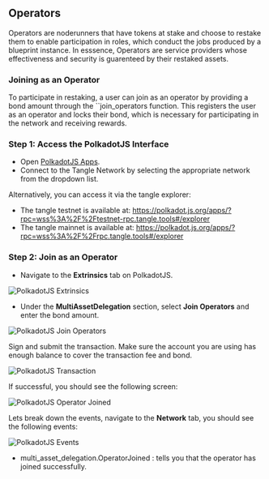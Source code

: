 ## Operators

Operators are noderunners that have tokens at stake and choose to restake them to enable participation in roles, which conduct the jobs produced by a blueprint instance. In esssence, Operators are service providers whose effectiveness and security is guarenteed by their restaked assets.

### Joining as an Operator

To participate in restaking, a user can join as an operator by providing a bond amount through the ``join_operators function. This registers the user as an operator and locks their bond, which is necessary for participating in the network and receiving rewards.

### Step 1: Access the PolkadotJS Interface

- Open [PolkadotJS Apps](https://polkadot.js.org/apps/).
- Connect to the Tangle Network by selecting the appropriate network from the dropdown list.

Alternatively, you can access it via the tangle explorer:

- The tangle testnet is available at: https://polkadot.js.org/apps/?rpc=wss%3A%2F%2Ftestnet-rpc.tangle.tools#/explorer
- The tangle mainnet is available at: https://polkadot.js.org/apps/?rpc=wss%3A%2F%2Frpc.tangle.tools#/explorer

### Step 2: Join as an Operator

- Navigate to the **Extrinsics** tab on PolkadotJS.

![PolkadotJS Extrinsics](./images/extrinsic.png)

- Under the **MultiAssetDelegation** section, select **Join Operators** and enter the bond amount.

![PolkadotJS Join Operators](./images/join.png)

Sign and submit the transaction. Make sure the account you are using has enough balance to cover the transaction fee and bond.

![PolkadotJS Transaction](./images/sign.png)

If successful, you should see the following screen:

![PolkadotJS Operator Joined](./images/success.png)

Lets break down the events, navigate to the **Network** tab, you should see the following events:

![PolkadotJS Events](./images/events.png)

- multi_asset_delegation.OperatorJoined : tells you that the operator has joined successfully.
